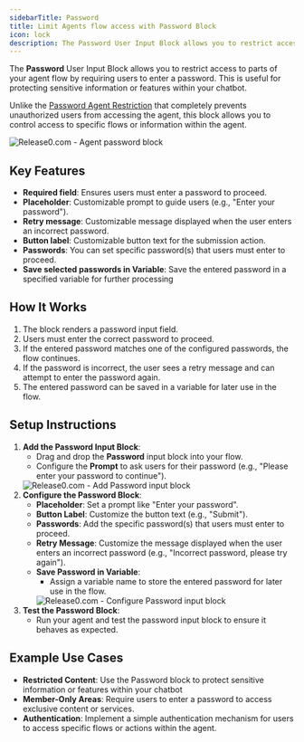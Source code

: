 ```yaml
---
sidebarTitle: Password
title: Limit Agents flow access with Password Block
icon: lock
description: The Password User Input Block allows you to restrict access to parts of your agent flow by requiring users to enter a password. This is useful for protecting sensitive information or features within your chatbot.
---
```


The **Password** User Input Block allows you to restrict access to parts of your agent flow by requiring users to enter a password. This is useful for protecting sensitive information or features within your chatbot. 

Unlike the [Password Agent Restriction](/editor/agent-settings/agent-password) that completely prevents unauthorized users from accessing the agent, this block allows you to control access to specific flows or information within the agent.

<Frame style={{ maxWidth: '600px' }}>
  <img src="/images/blocks/inputs/password-block.gif" alt="Release0.com - Agent password block" / >
</Frame>

## Key Features
- **Required field**: Ensures users must enter a password to proceed.
- **Placeholder**: Customizable prompt to guide users (e.g., "Enter your password").
- **Retry message**: Customizable message displayed when the user enters an incorrect password.
- **Button label**: Customizable button text for the submission action.
- **Passwords**: You can set specific password(s) that users must enter to proceed.
- **Save selected passwords in Variable**: Save the entered password in a specified variable for further processing

## How It Works
1. The block renders a password input field.
2. Users must enter the correct password to proceed.
3. If the entered password matches one of the configured passwords, the flow continues.
4. If the password is incorrect, the user sees a retry message and can attempt to enter the password again.
5. The entered password can be saved in a variable for later use in the flow.

## Setup Instructions
1. **Add the Password Input Block**:
   - Drag and drop the **Password** input block into your flow.
   - Configure the **Prompt** to ask users for their password (e.g., "Please enter your password to continue").
    <Frame style={{ maxWidth: '600px' }}>
      <img src="/images/blocks/inputs/password-block-drag.png" alt="Release0.com - Add Password input block" />
    </Frame>
2. **Configure the Password Block**:
    - **Placeholder**: Set a prompt like "Enter your password".
    - **Button Label**: Customize the button text (e.g., "Submit").
    - **Passwords**: Add the specific password(s) that users must enter to proceed.
    - **Retry Message**: Customize the message displayed when the user enters an incorrect password (e.g., "Incorrect password, please try again").
    - **Save Password in Variable**:
      - Assign a variable name to store the entered password for later use in the flow.
      <Frame style={{ maxWidth: '600px' }}>
        <img src="/images/blocks/inputs/password-block-settings.png" alt="Release0.com - Configure Password input block" />
      </Frame>
3. **Test the Password Block**:
    - Run your agent and test the password input block to ensure it behaves as expected.

## Example Use Cases
- **Restricted Content**: Use the Password block to protect sensitive information or features within your chatbot
- **Member-Only Areas**: Require users to enter a password to access exclusive content or services.
- **Authentication**: Implement a simple authentication mechanism for users to access specific flows or actions within the agent.

